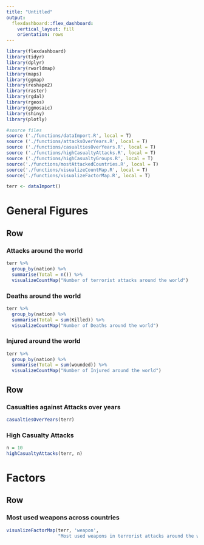 ```yaml
---
title: "Untitled"
output: 
  flexdashboard::flex_dashboard:
    vertical_layout: fill
    orientation: rows
---
```


```r
library(flexdashboard)
library(tidyr)
library(dplyr)
library(rworldmap)
library(maps)
library(ggmap)
library(reshape2)
library(raster)
library(rgdal)
library(rgeos)
library(ggmosaic)
library(shiny)
library(plotly)
```

```r
#source files
source ('./functions/dataImport.R', local = T)
source ('./functions/attacksOverYears.R', local = T)
source ('./functions/casualtiesOverYears.R', local = T)
source ('./functions/highCasualtyAttacks.R', local = T)
source ('./functions/highCasualtyGroups.R', local = T)
source('./functions/mostAttackedCountries.R', local = T)
source('./functions/visualizeCountMap.R', local = T)
source('./functions/visualizeFactorMap.R', local = T)
```

```r
terr <- dataImport()
```

General Figures
=======================================================================

Row
-----------------------------------------------------------------------

### Attacks around the world

```r
terr %>%
  group_by(nation) %>%
  summarise(Total = n()) %>%
  visualizeCountMap("Number of terrorist attacks around the world")
```

### Deaths around the world

```r
terr %>%
  group_by(nation) %>%
  summarise(Total = sum(Killed)) %>%
  visualizeCountMap("Number of Deaths around the world")
```

### Injured around the world

```r
terr %>%
  group_by(nation) %>%
  summarise(Total = sum(wounded)) %>%
  visualizeCountMap("Number of Injured around the world")
```

Row {.tabset}
-----------------------------------------------------------------------

### Casualties against Attacks over years

```r
casualtiesOverYears(terr)
```

### High Casualty Attacks

```r
n = 10
highCasualtyAttacks(terr, n)
```

Factors
=======================================================================

Row {.tabset}
-----------------------------------------------------------------------

### Most used weapons across countries

```r
visualizeFactorMap(terr, 'weapon',
                   "Most used weapons in terrorist attacks around the world")
```


